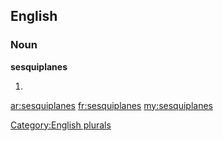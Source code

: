==English==

===Noun===
'''sesquiplanes'''

# {{plural of|[[sesquiplane]]}}

[[Category:English plurals]]

[[ar:sesquiplanes]]
[[fr:sesquiplanes]]
[[my:sesquiplanes]]